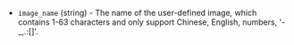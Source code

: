 <!-- Code generated from the comments of the ImageConfig struct in builder/ucloud/common/image_config.go; DO NOT EDIT MANUALLY -->

-   `image_name` (string) - The name of the user-defined image, which contains 1-63 characters and only
    support Chinese, English, numbers, '-\_,.:[]'.
    
